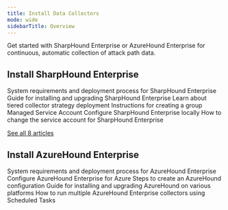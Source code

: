 ```yaml
---
title: Install Data Collectors
mode: wide
sidebarTitle: Overview
---
```


Get started with SharpHound Enterprise or AzureHound Enterprise for continuous, automatic collection of attack path data. 


## Install SharpHound Enterprise

<CardGroup>
<Card title="SharpHound Enterprise System Requirements and Deployment Process" icon="server" href="/install-data-collector/install-sharphound/system-requirements"> System requirements and deployment process for SharpHound Enterprise </Card>
<Card title="Install and Upgrade SharpHound Enterprise" icon="download" href="/install-data-collector/install-sharphound/installation-upgrade"> Guide for installing and upgrading SharpHound Enterprise </Card>
<Card title="Deploy a Tiered SharpHound Enterprise Collector Strategy" icon="layer-group" href="/install-data-collector/install-sharphound/tiered-collector-strategy"> Learn about tiered collector strategy deployment </Card>
<Card title="Create a gMSA for Use With SharpHound Enterprise" icon="user-shield" href="/install-data-collector/install-sharphound/create-gmsa"> Instructions for creating a group Managed Service Account </Card>
<Card title="SharpHound Enterprise Local Configuration" icon="computer" href="/install-data-collector/install-sharphound/local-configuration"> Configure SharpHound Enterprise locally </Card>
<Card title="Modify the Service Account Used by SharpHound Enterprise" icon="user" href="/install-data-collector/install-sharphound/modify-service-account"> How to change the service account for SharpHound Enterprise </Card>
</CardGroup>

[See all 8 articles](https://github.com/SpecterOps/bloodhound-docs/blob/main//install-data-collector/install-sharphound/overview)

## Install AzureHound Enterprise

<CardGroup>
<Card title="AzureHound Enterprise System Requirements and Deployment Process" icon="server" href="/install-data-collector/install-azurehound/system-requirements"> System requirements and deployment process for AzureHound Enterprise </Card>
<Card title="AzureHound Enterprise Azure Configuration" icon="cloud" href="/install-data-collector/install-azurehound/azure-configuration"> Configure AzureHound Enterprise for Azure </Card>
<Card title="Create an AzureHound Configuration" icon="computer" href="/install-data-collector/install-azurehound/create-configuration"> Steps to create an AzureHound configuration </Card>
<Card title="Install and Upgrade AzureHound (Windows, Docker, or Kubernetes)" icon="download" href="/install-data-collector/install-azurehound/installation-options"> Guide for installing and upgrading AzureHound on various platforms </Card>
<Card title="Run Multiple AzureHound Enterprise Collectors on One Server with Scheduled Tasks" icon="list" href="/install-data-collector/install-azurehound/multiple-collectors"> How to run multiple AzureHound Enterprise collectors using Scheduled Tasks </Card>
</CardGroup>

